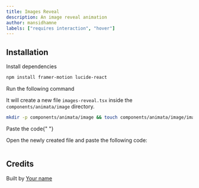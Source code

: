 ```yaml
---
title: Images Reveal
description: An image reveal animation
author: mansidhamne
labels: ["requires interaction", "hover"]
---
```


<ComponentPreview name="image-images-reveal--docs" />

## Installation

<Steps>
<Step>Install dependencies</Step>

```bash
npm install framer-motion lucide-react
```

<Step>Run the following command</Step>

It will create a new file `images-reveal.tsx` inside the `components/animata/image` directory.

```bash
mkdir -p components/animata/image && touch components/animata/image/images-reveal.tsx
```

<Step>Paste the code</Step>{" "}

Open the newly created file and paste the following code:

```jsx file=<rootDir>/animata/image/images-reveal.tsx

```

</Steps>

## Credits

Built by [Your name](https://github.com/YourGithubUsername)
